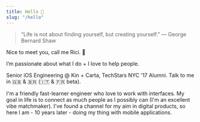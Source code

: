 ```yaml
---
title: Hello 👋
slug: "/hello"
---
```


> “Life is not about finding yourself, but creating yourself.” 
— George Bernard Shaw

Nice to meet you, call me Rici. 👋

I’m passionate about what I do + I love to help people.

Senior iOS Engineering @ Kin + Carta, TechStars NYC '17 Alumni. Talk to me in 🇬🇧 & 🇧🇷 (🇮🇹 & 🇫🇷 beta).

I'm a friendly fast-learner engineer who love to work with interfaces. My goal in life is to connect as much people as I possibly can (I'm an excellent vibe matchmaker). I've found a channel for my aim in digital products, so here I am - 10 years later - doing my thing with mobile applications.
